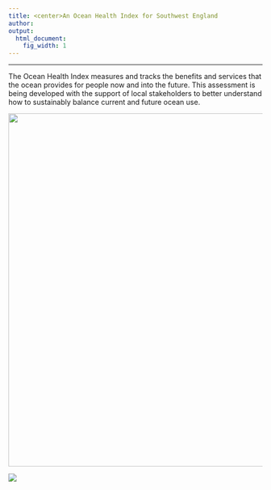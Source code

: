 ```yaml
---
title: <center>An Ocean Health Index for Southwest England
author:  
output:
  html_document:
    fig_width: 1
---
```


----

The Ocean Health Index measures and tracks the benefits and services that the ocean provides for people now and into the future. This assessment is being developed with the support of local stakeholders to better understand how to sustainably balance current and future ocean use.


<center><img src="images/school_fish_NOAA_David Burdick.jpg" width="700px"></center>  

[![](images/ohi-logo.png)](http://ohi-science.org)
